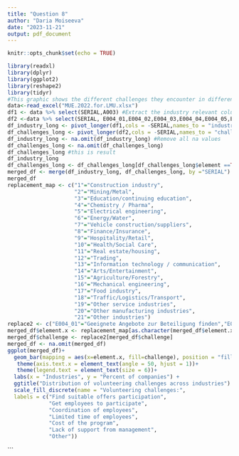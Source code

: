 ```yaml
---
title: "Question 8"
author: "Daria Moiseeva"
date: "2023-11-21"
output: pdf_document
---
```


```r
knitr::opts_chunk$set(echo = TRUE)
```

```r
library(readxl)
library(dplyr)
library(ggplot2)
library(reshape2)
library(tidyr)
#This graphic shows the different challenges they encounter in different industries.
data<-read_excel("MUE.2022.for.LMU.xlsx")
df1 <- data %>% select(SERIAL,A003) #Extract the industry relevant columns
df2 <-data %>% select(SERIAL, E004_01,E004_02,E004_03,E004_04,E004_05,E004_06,E004_07) #Extract the challenged relevant columns
df_industry_long <- pivot_longer(df1,cols = -SERIAL,names_to = "industry", values_to = "element")
df_challenges_long <- pivot_longer(df2,cols = -SERIAL,names_to = "challenge", values_to = "element") 
df_industry_long <- na.omit(df_industry_long) #Remove all na values
df_challenges_long <- na.omit(df_challenges_long)
df_challenges_long #this is result
df_industry_long
df_challenges_long <- df_challenges_long[df_challenges_long$element ==TRUE,]
merged_df <- merge(df_industry_long, df_challenges_long, by ="SERIAL")
merged_df
replacement_map <- c("1"="Construction industry",
                     "2"="Mining/Metal",
                     "3"="Education/continuing education",
                     "4"="Chemistry / Pharma",
                     "5"="Electrical engineering",
                     "6"="Energy/Water",
                     "7"="Vehicle construction/suppliers",
                     "8"="Finance/Insurance",
                     "9"="Hospitality/Retail",
                     "10"="Health/Social Care",
                     "11"="Real estate/housing",
                     "12"="Trading",
                     "13"="Information technology / communication",
                     "14"="Arts/Entertainment",
                     "15"="Agriculture/Forestry",
                     "16"="Mechanical engineering",
                     "17"="Food industry",
                     "18"="Traffic/Logistics/Transport",
                     "19"="Other service industries",
                     "20"="Other manufacturing industries",
                     "21"="Other industries")
replace2 <- c("E004_01"="Geeignete Angebote zur Beteiligung finden","E004_02"="Mitarbeitende zur Teilnahme gewinnen","E004_03"=" Koordination der Mitarbeitenden","E004_04"=" Begrenzte Zeit von Mitarbeitenden","E004_05"="Kosten des Programms","E004_06"=" Fehlende Unterstützung der Geschäftsführung","E004_07"="Sonstiges und zwar")
merged_df$element.x <- replacement_map[as.character(merged_df$element.x)]
merged_df$challenge <- replace2[merged_df$challenge]
merged_df <- na.omit(merged_df)
ggplot(merged_df)+
  geom_bar(mapping = aes(x=element.x, fill=challenge), position = "fill")+
   theme(axis.text.x = element_text(angle = 50, hjust = 1))+
   theme(legend.text = element_text(size = 6))+
  labs(x = "Industries", y = "Percent of companies") +
  ggtitle("Distribution of volunteering challenges across industries") +
  scale_fill_discrete(name = "Volunteering challenges:",
  labels = c("Find suitable offers participation", 
             "Get employees to participate", 
             "Coordination of employees", 
             "Limited time of employees", 
             "Cost of the program", 
             "Lack of support from management", 
             "Other"))

```
```